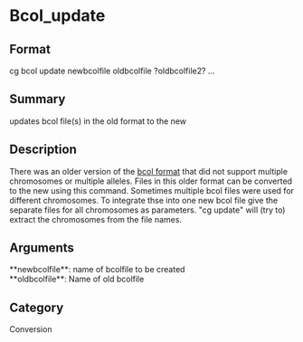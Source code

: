 = Bcol_update =

== Format ==
cg bcol update newbcolfile oldbcolfile ?oldbcolfile2? ...

== Summary ==
updates bcol file(s) in the old format to the new

== Description ==
There was an older version of the [[format_bcol|bcol format]] that did not support multiple 
chromosomes or multiple alleles.
Files in this older format can be converted to the new using this command.
Sometimes multiple bcol files were used for different chromosomes. To integrate thse into 
one new bcol file give the separate files for all chromosomes as parameters.
"cg update" will (try to) extract the chromosomes from the file names.

== Arguments ==
; **newbcolfile**: name of bcolfile to be created
; **oldbcolfile**: Name of old bcolfile

== Category ==
Conversion
